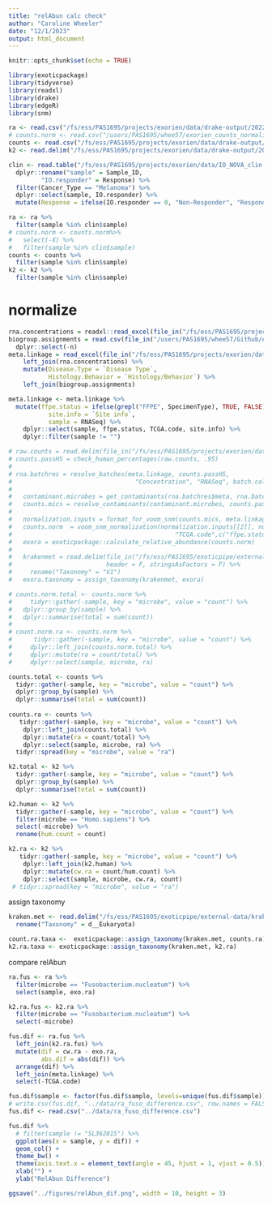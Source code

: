 ```yaml
---
title: "relAbun calc check"
author: "Caroline Wheeler"
date: "12/1/2023"
output: html_document
---
```


```r
knitr::opts_chunk$set(echo = TRUE)

library(exoticpackage)
library(tidyverse)
library(readxl)
library(drake)
library(edgeR)
library(snm)
```


```r
ra <- read.csv("/fs/ess/PAS1695/projects/exorien/data/drake-output/2022-03-16/2022-03-16_RA-with-taxonomy.csv")
# counts.norm <- read.csv("/users/PAS1695/whee57/exorien_counts_normalized.csv") 
counts <- read.csv("/fs/ess/PAS1695/projects/exorien/data/drake-output/2022-03-16/2022-03-16_unnormalized-microbes.csv")
k2 <- read.delim("/fs/ess/PAS1695/projects/exorien/data/drake-output/2022-03-16/k2bout.txt")

clin <- read.table("/fs/ess/PAS1695/projects/exorien/data/IO_NOVA_clin.txt", header = TRUE) %>%
  dplyr::rename("sample" = Sample_ID,
         "IO.responder" = Response) %>%
  filter(Cancer_Type == "Melanoma") %>%
  dplyr::select(sample, IO.responder) %>%
  mutate(Response = ifelse(IO.responder == 0, "Non-Responder", "Responder"))

ra <- ra %>%
  filter(sample %in% clin$sample)
# counts.norm <- counts.norm%>%
#   select(-X) %>%
#   filter(sample %in% clin$sample)
counts <- counts %>%
  filter(sample %in% clin$sample)
k2 <- k2 %>%
  filter(sample %in% clin$sample)
```

# normalize
```r
rna.concentrations = readxl::read_excel(file_in("/fs/ess/PAS1695/projects/exorien/data/20PRJ060OSU.RNAseq.concentration.xlsx")) %>% rename("RNASeq" = "RNAseq")
biogroup.assignments = read.csv(file_in("/users/PAS1695/whee57/Github/exorien/processing/data/members-of-TCGA-groups.csv"), stringsAsFactors = F) %>%
  dplyr::select(-n)
meta.linkage = read_excel(file_in("/fs/ess/PAS1695/projects/exorien/data/clinical/20PRJ060OSU_20210707_ClinicalMolLinkage_V4_site annotation.xlsx")) %>%
    left_join(rna.concentrations) %>%
    mutate(Disease.Type = `Disease Type`,
           Histology.Behavior = `Histology/Behavior`) %>%
    left_join(biogroup.assignments)

meta.linkage <- meta.linkage %>%
  mutate(ffpe.status = ifelse(grepl("FFPE", SpecimenType), TRUE, FALSE),
           site.info = `Site info`,
           sample = RNASeq) %>%
    dplyr::select(sample, ffpe.status, TCGA.code, site.info) %>%
    dplyr::filter(sample != "")

# raw.counts = read.delim(file_in("/fs/ess/PAS1695/projects/exorien/data/k2b_add-human.txt"), stringsAsFactors = F)
# counts.passHS = check_human_percentages(raw.counts, .95)
# 
# rna.batchres = resolve_batches(meta.linkage, counts.passHS,
#                                  "Concentration", "RNASeq", batch.col.name = "RNA Batch")
# 
#   contaminant.microbes = get_contaminants(rna.batchres$meta, rna.batchres$counts, 112358)
#   counts.mics = resolve_contaminants(contaminant.microbes, counts.passHS, 0.1)
# 
#   normalization.inputs = format_for_voom_snm(counts.mics, meta.linkage)
#   counts.norm  = voom_snm_normalization(normalization.inputs[[2]], normalization.inputs[[1]],
#                                             "TCGA.code",c("ffpe.status", "site.info"))
#   exora = exoticpackage::calculate_relative_abundance(counts.norm)
# 
#   krakenmet = read.delim(file_in("/fs/ess/PAS1695/exoticpipe/external-data/kraken2-metaphlan-noplants.txt"),
#                          header = F, stringsAsFactors = F) %>%
#     rename("Taxonomy" = "V1")
#   exora.taxonomy = assign_taxonomy(krakenmet, exora)
```

```r
# counts.norm.total <- counts.norm %>%
#     tidyr::gather(-sample, key = "microbe", value = "count") %>%
#   dplyr::group_by(sample) %>%
#   dplyr::summarise(total = sum(count))
# 
# count.norm.ra <- counts.norm %>%
#      tidyr::gather(-sample, key = "microbe", value = "count") %>%
#     dplyr::left_join(counts.norm.total) %>%
#     dplyr::mutate(ra = count/total) %>%
#     dplyr::select(sample, microbe, ra) 

counts.total <- counts %>%
  tidyr::gather(-sample, key = "microbe", value = "count") %>%
  dplyr::group_by(sample) %>%
  dplyr::summarise(total = sum(count))
  
counts.ra <- counts %>%
   tidyr::gather(-sample, key = "microbe", value = "count") %>%
    dplyr::left_join(counts.total) %>%
    dplyr::mutate(ra = count/total) %>%
    dplyr::select(sample, microbe, ra) %>%
  tidyr::spread(key = "microbe", value = "ra")

k2.total <- k2 %>%
  tidyr::gather(-sample, key = "microbe", value = "count") %>%
  dplyr::group_by(sample) %>%
  dplyr::summarise(total = sum(count))

k2.human <- k2 %>%
  tidyr::gather(-sample, key = "microbe", value = "count") %>%
  filter(microbe == "Homo.sapiens") %>%
  select(-microbe) %>%
  rename(hum.count = count)

k2.ra <- k2 %>%
   tidyr::gather(-sample, key = "microbe", value = "count") %>%
    dplyr::left_join(k2.human) %>%
    dplyr::mutate(cw.ra = count/hum.count) %>%
    dplyr::select(sample, microbe, cw.ra, count) 
 # tidyr::spread(key = "microbe", value = "ra")
```

assign taxonomy
```r
kraken.met <- read.delim("/fs/ess/PAS1695/exoticpipe/external-data/kraken2-metaphlan-noplants.txt") %>% 
  rename("Taxonomy" = d__Eukaryota)

count.ra.taxa <-  exoticpackage::assign_taxonomy(kraken.met, counts.ra)
k2.ra.taxa <- exoticpackage::assign_taxonomy(kraken.met, k2.ra)
```


compare relAbun 
```r
ra.fus <- ra %>%
  filter(microbe == "Fusobacterium.nucleatum") %>%
  select(sample, exo.ra)

k2.ra.fus <- k2.ra %>%
  filter(microbe == "Fusobacterium.nucleatum") %>%
  select(-microbe)

fus.dif <- ra.fus %>%
  left_join(k2.ra.fus) %>%
  mutate(dif = cw.ra - exo.ra,
         abs.dif = abs(dif)) %>%
  arrange(dif) %>%
  left_join(meta.linkage) %>%
  select(-TCGA.code)
```

```r
fus.dif$sample <- factor(fus.dif$sample, levels=unique(fus.dif$sample))
# write.csv(fus.dif, "../data/ra_fuso_difference.csv", row.names = FALSE)
fus.dif <- read.csv("../data/ra_fuso_difference.csv")

fus.dif %>%
  # filter(sample != "SL362815") %>%
  ggplot(aes(x = sample, y = dif)) +
  geom_col() +
  theme_bw() + 
  theme(axis.text.x = element_text(angle = 45, hjust = 1, vjust = 0.5)) +
  xlab("") +
  ylab("RelAbun Difference")

ggsave("../figures/relAbun_dif.png", width = 10, height = 3)
```

